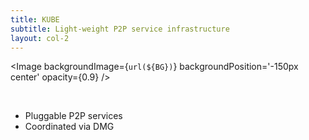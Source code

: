 ```yaml
---
title: KUBE
subtitle: Light-weight P2P service infrastructure
layout: col-2
---
```



<Image
  backgroundImage={`url(${BG})`}
  backgroundPosition='-150px center'
  opacity={0.9}
/>

<br/>

- Pluggable P2P services
- Coordinated via DMG

